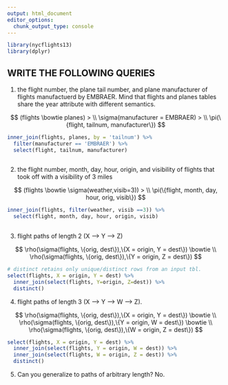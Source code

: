 ```yaml
---
output: html_document
editor_options: 
  chunk_output_type: console
---
```

```r
library(nycflights13)
library(dplyr)
```

## WRITE THE FOLLOWING QUERIES
 
1. the flight number, the plane tail number, and plane manufacturer of 
flights manufactuerd by EMBRAER. Mind that flights and planes tables share
the year attribute with different semantics.

$$
(flights \bowtie planes) > \\ 
\sigma(manufacturer = EMBRAER) > \\ 
\pi(\{flight, tailnum, manufacturer\})
$$

```r
inner_join(flights, planes, by = 'tailnum') %>% 
  filter(manufacturer == 'EMBRAER') %>% 
  select(flight, tailnum, manufacturer)
  
```

2. the flight number, month, day, hour, origin, and visibility of flights 
that took off with a visibility of 3 miles

$$
(flights \bowtie \sigma(weather,visib=3)) > \\
\pi(\{flight, month, day, hour, orig, visib\})
$$

```r
inner_join(flights, filter(weather, visib ==3)) %>% 
  select(flight, month, day, hour, origin, visib)
  
```

3. flight paths of length 2 (X –> Y –> Z)

$$
\rho(\sigma(flights, \{orig, dest\}),\{X = origin, Y = dest\}) \bowtie \\
\rho(\sigma(flights, \{orig, dest\}),\{Y = origin, Z = dest\}) 
$$

```r
# distinct retains only unique/distinct rows from an input tbl.
select(flights, X = origin, Y = dest) %>% 
  inner_join(select(flights, Y=origin, Z=dest)) %>% 
  distinct()
```

4. flight paths of length 3 (X –> Y –> W –> Z).

$$
\rho(\sigma(flights, \{orig, dest\}),\{X = origin, Y = dest\}) \bowtie \\
\rho(\sigma(flights, \{orig, dest\}),\{Y = origin, W = dest\}) \bowtie \\
\rho(\sigma(flights, \{orig, dest\}),\{W = origin, Z = dest\}) 
$$
```r
select(flights, X = origin, Y = dest) %>% 
  inner_join(select(flights, Y = origin, W = dest)) %>% 
  inner_join(select(flights, W = origin, Z = dest)) %>% 
  distinct()
```

5. Can you generalize to paths of arbitrary length? 
No.
